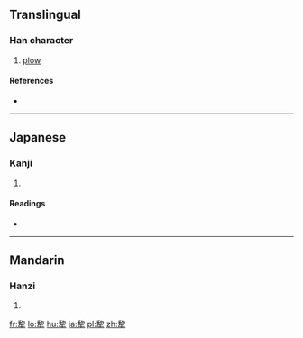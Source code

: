 {{also|犁}}
==Translingual==

===Han character===
{{Han char|rn=93|rad=牛|as=08|sn=12|four=|canj=HHHQ}}

# [[plow]]

====References====
* {{Han ref|kx=0701.200|dkj=20048|dj=1115.060|hdz=31813.100|uh=7282|ud=29314}}

----

==Japanese==

===Kanji===
{{ja-kanji|grade=|rs=牛08}}

# {{defn|lang=ja|sort=牛08}}

====Readings====
* {{ja-readings|on=[[り]] (ri), [[れい]] (rei), [[りゅう]] (ryū)|kun=[[すき]] (suki)}}

----

==Mandarin==

===Hanzi===
{{cmn-hanzi|pin=[[lí]] ([[li2]])|wg=li<sup>2</sup>}}

# {{defn|lang=cmn|sort=牛08}}

[[fr:犂]]
[[lo:犂]]
[[hu:犂]]
[[ja:犂]]
[[pl:犂]]
[[zh:犂]]